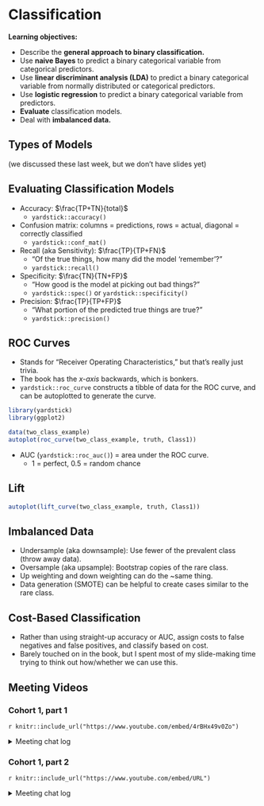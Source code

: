 # Classification

**Learning objectives:**

- Describe the **general approach to binary classification.**
- Use **naive Bayes** to predict a binary categorical variable from categorical predictors.
- Use **linear discriminant analysis (LDA)** to predict a binary categorical variable from normally distributed or categorical predictors.
- Use **logistic regression** to predict a binary categorical variable from predictors.
- **Evaluate** classification models.
- Deal with **imbalanced data.**

## Types of Models

(we discussed these last week, but we don't have slides yet)

## Evaluating Classification Models

- Accuracy: $\frac{TP+TN}{total}$
  - `yardstick::accuracy()`
- Confusion matrix: columns = predictions, rows = actual, diagonal = correctly classified
  - `yardstick::conf_mat()`
- Recall (aka Sensitivity): $\frac{TP}{TP+FN}$
  - "Of the true things, how many did the model 'remember'?"
  - `yardstick::recall()`
- Specificity: $\frac{TN}{TN+FP}$
  - "How good is the model at picking out bad things?"
  - `yardstick::spec()` or `yardstick::specificity()`
- Precision: $\frac{TP}{TP+FP}$
  - "What portion of the predicted true things are true?"
  - `yardstick::precision()`

## ROC Curves

- Stands for "Receiver Operating Characteristics," but that's really just trivia.
- The book has the *x-axis* backwards, which is bonkers.
- `yardstick::roc_curve` constructs a tibble of data for the ROC curve, and can be autoplotted to generate the curve.

```r
library(yardstick)
library(ggplot2)

data(two_class_example)
autoplot(roc_curve(two_class_example, truth, Class1))
```

- AUC (`yardstick::roc_auc()`) = area under the ROC curve.
  - 1 = perfect, 0.5 = random chance

## Lift

```r
autoplot(lift_curve(two_class_example, truth, Class1))
```

## Imbalanced Data

- Undersample (aka downsample): Use fewer of the prevalent class (throw away data).
- Oversample (aka upsample): Bootstrap copies of the rare class.
- Up weighting and down weighting can do the ~same thing.
- Data generation (SMOTE) can be helpful to create cases similar to the rare class.

## Cost-Based Classification

- Rather than using straight-up accuracy or AUC, assign costs to false negatives and false positives, and classify based on cost.
- Barely touched on in the book, but I spent most of my slide-making time trying to think out how/whether we can use this.

## Meeting Videos

### Cohort 1, part 1

`r knitr::include_url("https://www.youtube.com/embed/4rBHx49v0Zo")`

<details>
<summary> Meeting chat log </summary>

```
00:24:56	Jon Harmon (jonthegeek):	To check out: StatQuest on YouTube. Josh Starmer?
00:25:07	Morgan Grovenburg:	https://www.youtube.com/channel/UCtYLUTtgS3k1Fg4y5tAhLbw
00:35:09	shamsuddeen:	Thanks Jon
```
</details>

### Cohort 1, part 2

`r knitr::include_url("https://www.youtube.com/embed/URL")`

<details>
<summary> Meeting chat log </summary>

```
CHAT LOG
```
</details>
